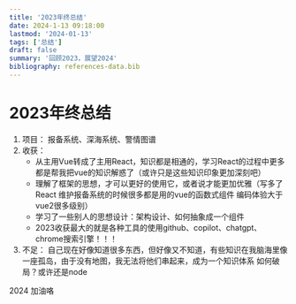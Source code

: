 ```yaml
---
title: '2023年终总结'
date: 2024-1-13 09:18:00
lastmod: '2024-01-13'
tags: ['总结']
draft: false
summary: '回顾2023，展望2024'
bibliography: references-data.bib
---
```


# 2023年终总结

1. 项目：
   报备系统、深海系统、警情图谱
2. 收获：
   - 从主用Vue转成了主用React，知识都是相通的，学习React的过程中更多都是帮我把vue的知识解惑了（或许只是这些知识印象更加深刻吧）
   - 理解了框架的思想，才可以更好的使用它，或者说才能更加优雅（写多了React 维护报备系统的时候很多都是用的vue的函数式组件 编码体验大于vue2很多级别）
   - 学习了一些别人的思想设计：架构设计、如何抽象成一个组件
   - 2023收获最大的就是各种工具的使用github、copilot、chatgpt、chrome搜索引擎！！！
3. 不足：
   自己现在好像知道很多东西，但好像又不知道，有些知识在我脑海里像一座孤岛，由于没有地图，我无法将他们串起来，成为一个知识体系
   如何破局？或许还是node

2024 加油咯
